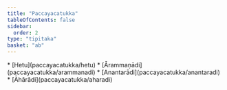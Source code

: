 ```yaml
---
title: "Paccayacatukka"
tableOfContents: false
sidebar:
  order: 2
type: "tipitaka"
basket: "ab"
---
```



<DynamicBreadcrumb />



<TableOfContents>
* [Hetu](paccayacatukka/hetu)
* [Ārammaṇādi](paccayacatukka/arammanadi)
* [Anantarādi](paccayacatukka/anantaradi)
* [Āhārādi](paccayacatukka/aharadi)
</TableOfContents>